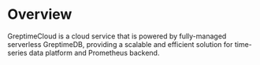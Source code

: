 
# Overview

GreptimeCloud is a cloud service that is powered by fully-managed serverless GreptimeDB, providing a scalable and efficient solution for time-series data platform and Prometheus backend.

<DocCardList />
